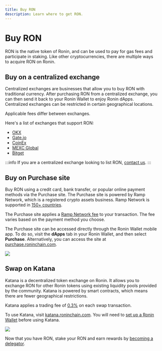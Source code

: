 ```yaml
---
title: Buy RON
description: Learn where to get RON.
---
```


# Buy RON
RON is the native token of Ronin, and can be used to pay for gas 
fees and participate in staking. Like other cryptocurrencies, 
there are multiple ways to acquire RON on Ronin.

## Buy on a centralized exchange
Centralized exchanges are businesses that allow you to buy RON
with traditional currency. After purchasing RON from a centralized
exchange, you can then send it back to your Ronin Wallet to enjoy
Ronin dApps. Centralized exchanges can be restricted in certain
geographical locations.

Applicable fees differ between exchanges.

Here's a list of exchanges that support RON:
* [OKX](https://www.okx.com/)
* [Gate.io](https://gate.io/)
* [CoinEx](https://www.coinex.com/)
* [MEXC Global](https://www.mexc.com/)
* [Bitget](https://www.bitget.com/)

:::info
If you are a centralized exchange looking to list RON,
[contact us](mailto:hello@roninchain.com).
:::

## Buy on Purchase site

Buy RON using a credit card, bank transfer, or popular online payment
methods via the Purchase site. The Purchase site is powered by
Ramp Network, which is a registered crypto assets business.
Ramp Network is supported in [150+ countries](https://support.ramp.network/en/articles/433-supported-countries-territories-and-us-states-for-buying-and-selling-crypto).

The Purchase site applies a [Ramp Network fee](https://support.ramp.network/en/articles/10415-what-fees-does-ramp-charge-for-buying-and-selling-crypto#h_229ce448ff)
to your transaction. The fee varies based on the payment method you choose.

The Purchase site can be accessed directly through the Ronin Wallet mobile app.
To do so, visit the **dApps** tab in your Ronin Wallet,
and then select **Purchase**. Alternatively, you can access
the site at [purchase.roninchain.com](https://purchase.roninchain.com/).

<img src={purchaseSite} width={1280} />

## Swap on Katana

Katana is a decentralized token exchange on Ronin. 
It allows you to exchange RON for other Ronin tokens using existing
liquidity pools provided by the community. Katana is powered by smart
contracts, which means there are fewer geographical restrictions. 

Katana applies a trading fee of
[0.3%](https://axie-infinity.gitbook.io/katana-docs/swap#token-pairs-and-fee)
on each swap transaction. 

To use Katana, visit [katana.roninchain.com](https://katana.roninchain.com/).
You will need to [set up a Ronin Wallet](https://axie-infinity.gitbook.io/katana-docs/account-setup)
before using Katana. 

<img src={katanaSite} width={1280} />

Now that you have RON, stake your RON and earn rewards by
[becoming a delegator](/docs/delegators/onboarding/become-delegator.mdx).
